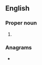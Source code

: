 {{also|theo|Theo|Théo|thẹo|þeo|theo-|théo-}}
==English==

===Proper noun===
{{en-proper noun}}

# {{abbreviation of|en|Theodore}}

===Anagrams===
* {{anagrams|en|a=ehot|EtOH|etho-|hote}}